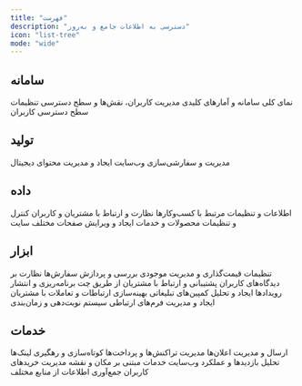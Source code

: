```yaml
---
title: "فهرست"
description: "دسترسی به اطلاعات جامع و به‌روز"
icon: "list-tree"
mode: "wide"
---
```


## سامانه

<CardGroup cols="2">
  <Card title="داشبورد" icon="sparkles" href="/admin/dashboard">
    نمای کلی سامانه و آمارهای کلیدی
  </Card>
  <Card title="کاربر" icon="sparkles" href="/admin/user">
    مدیریت کاربران، نقش‌ها و سطح دسترسی
  </Card>
  <Card title="دسترسی" icon="sparkles" href="/admin/acl">
    تنظیمات سطح دسترسی کاربران
  </Card>
</CardGroup>

## تولید

<CardGroup cols="2">
  <Card title="وب‌سایت" icon="sparkles" href="/admin/app">
    مدیریت و سفارشی‌سازی وب‌سایت
  </Card>
  <Card title="محتوا" icon="sparkles" href="/admin/content">
    ایجاد و مدیریت محتوای دیجیتال
  </Card>
</CardGroup>

## داده

<CardGroup cols="2">
  <Card title="مدیریت کسب‌وکار‌ها" icon="sparkles" href="https://docspazhnet/admin/business">
    اطلاعات و تنظیمات مرتبط با کسب‌وکارها
  </Card>
  <Card title="مدیریت مخاطبان" icon="sparkles" href="/admin/person">
    نظارت و ارتباط با مشتریان و کاربران
  </Card>
  <Card title="مدیریت کالا" icon="sparkles" href="/admin/product">
    کنترل و تنظیمات محصولات و خدمات
  </Card>
  <Card title="مدیریت ‌برگه" icon="sparkles" href="/admin/page">
    ایجاد و ویرایش صفحات مختلف سایت
  </Card>
</CardGroup>

## ابزار

<CardGroup cols="2">
  <Card title="مدیریت قیمت و موجودی" icon="sparkles" href="/admin/pricing">
    تنظیمات قیمت‌گذاری و مدیریت موجودی
  </Card>
  <Card title="مدیریت سفارش" icon="sparkles" href="/admin/orders">
    بررسی و پردازش سفارش‌ها
  </Card>
  <Card title="مدیریت دیدگاه" icon="sparkles" href="/admin/comments">
    نظارت بر دیدگاه‌های کاربران
  </Card>
  <Card title="گفتگو آنلاین + هوش مصنوعی" icon="sparkles" href="/admin/chat">
    پشتیبانی و ارتباط با مشتریان از طریق چت
  </Card>
  <Card title="مدیریت رویداد" icon="sparkles" href="/admin/event">
    برنامه‌ریزی و انتشار رویدادها
  </Card>
  <Card title="مدیریت کمپین" icon="sparkles" href="/admin/campaign">
    ایجاد و تحلیل کمپین‌های تبلیغاتی
  </Card>
  <Card title="مدیریت ارتباط با مشتری" icon="sparkles" href="/admin/crm">
    بهینه‌سازی ارتباطات و تعاملات با مشتریان
  </Card>
  <Card title="مدیریت فرم" icon="sparkles" href="/admin/form">
    ایجاد و مدیریت فرم‌های ارتباطی
  </Card>
  <Card title="نوبت‌دهی" icon="sparkles" href="/admin/booking">
    سیستم نوبت‌دهی و زمان‌بندی
  </Card>
</CardGroup>

## خدمات

<CardGroup cols="2">
  <Card title="نوتیفیکیشن" icon="sparkles" href="/admin/notification">
    ارسال و مدیریت اعلان‌ها
  </Card>
  <Card title="کیف پول" icon="sparkles" href="/admin/wallet">
    مدیریت تراکنش‌ها و پرداخت‌ها
  </Card>
  <Card title="کوتاه‌کننده لینک" icon="sparkles" href="/admin/short-link">
    کوتاه‌سازی و رهگیری لینک‌ها
  </Card>
  <Card title="آنالیز وب‌سایت" icon="sparkles" href="/admin/analytics">
    تحلیل بازدیدها و عملکرد وب‌سایت
  </Card>
  <Card title="موقعیت مکانی" icon="sparkles" href="/admin/location">
    خدمات مبتنی بر مکان و نقشه
  </Card>
  <Card title="سبد خرید" icon="sparkles" href="/admin/cart">
    مدیریت خریدهای کاربران
  </Card>
  <Card title="اسکرپر" icon="sparkles" href="/admin/scraper">
    جمع‌آوری اطلاعات از منابع مختلف
  </Card>
</CardGroup>